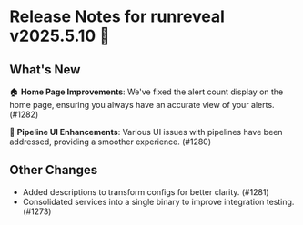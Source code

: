 # Release Notes for runreveal v2025.5.10 🚀

## What's New

🏠 **Home Page Improvements**: We've fixed the alert count display on the home page, ensuring you always have an accurate view of your alerts. (#1282)

🔧 **Pipeline UI Enhancements**: Various UI issues with pipelines have been addressed, providing a smoother experience. (#1280)

## Other Changes

- Added descriptions to transform configs for better clarity. (#1281)
- Consolidated services into a single binary to improve integration testing. (#1273)
